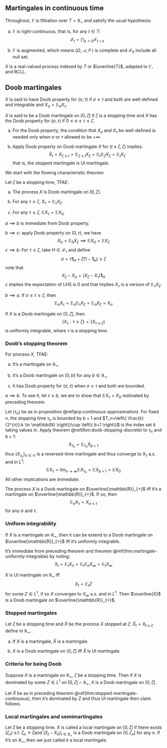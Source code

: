 ## Martingales in continuous time

Throughout, $\mathbb{F}$ is filtration over $T=\mathbb{R}_{+}$ and satisfy the usual hypothesis:

a. $\mathbb{F}$ is right-continuous, that is, for any $t\in T$:
$$
\mathcal{F}_{t}=\bigcap_{\varepsilon>0}\mathcal{F}_{t+\varepsilon}
$$

b. $\mathbb{F}$ is augmented, which means $(\Omega,\mathcal{A},\mathop{{}\mathbb{P}})$ is complete and $\mathcal{F}_{0}$ include all null set.

$X$ is a real-valued process indexed by $T$ or $\overline{T}$, adapted to $\mathbb{F}$, and RCLL.

## Doob martingales


::: {.definition  name="Doob property"}

$X$ is said to have Doob property for $(\sigma,\tau)$ if $\sigma \le \tau$ and both are well-defined and integrable and $X_{\sigma}=\mathop{{}\mathbb{E}}_{\sigma}X_{\tau}$. 

:::


::: {.definition #doob-martingale name="Doob martingale"}

$X$ is said to be a Doob martingale on $[0,\zeta]$ if $\zeta$ is a stopping time and $X$ has the Doob property for $(\sigma,\tau)$  if $0\le \sigma\le \tau\le \zeta$.  

:::

::: {.hypothesis #doob-property name=""}

a. For the Doob property, the condition that $X_{\sigma}$ and $X_{\tau}$ be well-defined is needed only when $\sigma$ or $\tau$ allowed to be $+\infty$.

b. Apply Doob property on Doob martingale $X$ for $(t \land \zeta,\zeta)$ implies:
$$
\hat{X}_{t}=X_{\zeta \land t}=\mathop{{}\mathbb{E}}_{\zeta \land t}X_{\zeta}=\mathop{{}\mathbb{E}}_{t}\mathop{{}\mathbb{E}}_{\zeta}X_{\zeta}=\mathop{{}\mathbb{E}}_{t}X_{\zeta}
$$
that is, the stopped martingale is UI martingale.

:::

We start with the flowing characteristic theorem

::: {.theorem #doob-martingale-characteristic name=""}

Let $\zeta$ be a stopping time, TFAE:

a. The process $X$ is Doob martingale on $[0,\zeta]$.

b. For any $\tau \le \zeta$, $X_{\tau}=\mathop{{}\mathbb{E}}_{\tau}X_{\zeta}$.

c. For any $\tau \le \zeta$, $\mathop{{}\mathbb{E}}_{}X_{\tau}=\mathop{{}\mathbb{E}}_{}X_0$.

:::


:::: {.proof}

$a\implies b$ is immediate from Doob property. 

$b\implies c$: apply Doob property on $(0,\tau)$, we have
$$
X_0=\mathop{{}\mathbb{E}}_{0}X_{\zeta}\implies \mathop{{}\mathbb{E}}_{}X_0=\mathop{{}\mathbb{E}}_{}X_{\zeta}
$$
$c\implies b$: For $\tau \le \zeta$, take $H \in \mathcal{F}_{\tau}$ and define
$$
\sigma=\tau \bm{1}_{H}+\zeta(1-\bm{1}_{H}) \le \zeta
$$
note that
$$
X_{\zeta}-X_{\sigma}=(X_{\zeta}-X_{\tau})\bm{1}_{H}
$$
$c$ implies the expectation of LHS is $0$ and that implies $X_{\tau}$ is a version of $\mathop{{}\mathbb{E}}_{\tau}X_{\zeta}$.

$b\implies a$. If $\sigma\le \tau\le \zeta$, then
$$
\mathop{{}\mathbb{E}}_{\sigma}X_{\tau}=\mathop{{}\mathbb{E}}_{\sigma}\mathop{{}\mathbb{E}}_{\tau}X_{\zeta}=\mathop{{}\mathbb{E}}_{\sigma}X_{\zeta}=X_{\sigma}
$$

::::


::: {.corollary  name=""}

If $X$ is a Doob martingale on $[0,\zeta]$, then
$$
\left\{ X_{\tau}:\tau \le \zeta \right\}=\left\{ X_{\tau \land \zeta} \right\}
$$
is uniformly integrable, where $\tau$ is a stopping time.

:::

### Doob's stopping theorem


::: {.theorem  name=""}

For process $X$, TFAE:

a. It's a martingale on $\mathbb{R}_{+}$.

b. It's a Doob martingale on $[0,b]$ for any $b \in \mathbb{R}_{+}$.

c. It has Doob property for $(\sigma,\tau)$ when $\sigma\le \tau$ and both are bounded.

:::

:::: {.proof}

$a\implies b$. To see it, let $\tau\le b$, we are to show that $\mathop{{}\mathbb{E}}_{}X_{\tau}=X_0$ motivated by preceding theorem.

Let $(\tau _n)$ be as in proposition \@ref(prp:continuous-approximation). For fixed $n$, the stopping time $\tau_{n}$ is bounded by $b+1$ and $T_n=\left\{ \frac{k}{2^{n}}:k \in \mathbb{N} \right\}\cup \left\{ b+1 \right\}$ is the index set it taking values in. Apply theorem \@ref(thm:doob-stopping-discrete) to $\tau_n$ and $b+1$:
$$
X_{\tau_n}=\mathop{{}\mathbb{E}}_{\tau_n}X_{b+1}
$$
thus $(X_{\tau_n})_{n \in \mathbb{N}}$ is a reversed-time martingale and thus converge to $X_{\tau}$ $\text{ a.s. }$ and in $L^{1}$:
$$
\mathop{{}\mathbb{E}}_{}X_{\tau}=\lim_{n \to \infty}\mathop{{}\mathbb{E}}_{}X_{\tau_n}=\mathop{{}\mathbb{E}}_{}X_{b+1}=\mathop{{}\mathbb{E}}_{}X_0
$$
All other implications are immediate.

::::


::: {.theorem name=""}

The process $X$ is a Doob martingale on $\overline{\mathbb{R}}_{+}$ iff it's a martingale on $\overline{\mathbb{R}}_{+}$. If so, then
$$
\mathop{{}\mathbb{E}}_{\sigma}X_{\tau}=X_{\sigma \land \tau}
$$
for any $\sigma$ and $\tau$.

:::

### Uniform integrability


::: {.theorem  name=""}

If $X$ is a martingale on $\mathbb{R}_{+}$, then it can be extend to a Doob martingale on $\overline{\mathbb{R}}_{+}$ iff it's uniformly integrable.

:::


:::: {.proof}

It's immediate from preceding theorem and theorem \@ref(thm:martingale-uniformly-integrable) by noting:
$$
X_{t}=\mathop{{}\mathbb{E}}_{t}X_n=\mathop{{}\mathbb{E}}_{t}\mathop{{}\mathbb{E}}_{n}X_{\infty}=\mathop{{}\mathbb{E}}_{t}X_{\infty}
$$


::::


::: {.theorem  name=""}

$X$ is UI martingale on $\mathbb{R}_{+}$ iff
$$
X_{t}=\mathop{{}\mathbb{E}}_{t}Z
$$
for some $Z \in L^{1}$, if so $X$ converges to $X_{\infty} \text{ a.s. }$ and in $L^{1}$. Then $\overline{X}$ is a Doob martingale on $\overline{\mathbb{R}}_{+}$.

:::

### Stopped martingales

::: {.theorem #stopped-martingale-continuous name=""}

Let $\zeta$ be a stopping time and $\hat{X}$ be the process $X$ stopped at $\zeta$: $\hat{X}_{t}=X_{t \land \zeta}$ define in $\mathbb{R}_{+}$.

a. If $X$ is a martingale, $\hat{X}$ is a martingale.

b. $X$ is a Doob martingale on $[0,\zeta]$ iff $\hat{X}$ is UI martingale.

:::

### Criteria for being Doob


::: {.proposition  name=""}

Suppose $X$ is a martingale on $\mathbb{R}_{+}$, $\zeta$ be a stopping time. Then if $X$ is dominated by some $Z \in L^{1}$ on $[0,\zeta] \cap \mathbb{R}_{+}$, $X$ is a Doob martingale on $[0,\zeta]$.

:::


:::: {.proof}

Let $\hat{X}$ be as in preceding theorem \@ref(thm:stopped-martingale-continuous), then it's dominated by $Z$ and thus UI martingale then claim follows.

::::

### Local martingales and semimartingales


::: {.definition  name=""}

Let $\zeta$ be a stopping time. $X$ is called a local martingale on $[0,\zeta]$ if there exists $(\zeta_n) \text{ s.t. }\zeta _n \nearrow \zeta$and $(X_{t}-X_0)_{t\in \mathbb{R}_{+}}$ is a Doob martingale on $[0, \zeta_n]$ for any $n$. If it's on $\mathbb{R}_{+}$, then we just called it a local martingale.

:::




<br>
<br>
<br>
<br>
<br>
<br>
<br>
<br>
<br>
<br>
